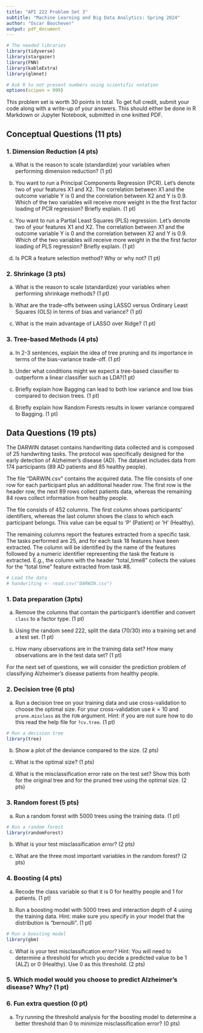 ```yaml
---
title: "API 222 Problem Set 3"
subtitle: "Machine Learning and Big Data Analytics: Spring 2024"
author: "Oscar Boochever"
output: pdf_document
---
```


```r
# The needed libraries
library(tidyverse)
library(stargazer)
library(FNN)
library(kableExtra)
library(glmnet)

# Ask R to not present numbers using scientific notation
options(scipen = 999)
```

This problem set is worth 30 points in total. To get full credit, submit your code along with a write-up of your answers. This should either be done in R Markdown or Jupyter Notebook, submitted in one knitted PDF.

## Conceptual Questions (11 pts)

### 1. Dimension Reduction (4 pts)

(a) What is the reason to scale (standardize) your variables when performing dimension
reduction? (1 pt)

\textcolor{blue}{\textit{The reason to scale/standardize variables when performing dimension reduction is to ensure that all variables have the same scale, allowing them to be compared on an equivalent scale and contribute equally to the analysis.}}

(b) You want to run a Principal Components Regression (PCR). Let’s denote two of your features X1 and X2. The correlation between X1 and the outcome variable Y is 0 and the correlation between X2 and Y is 0.9. Which of the two variables will receive more weight in the the first factor loading of PCR regression? Briefly explain. (1 pt)

\textcolor{blue}{\textit{In PCR, the first factor loading corresponds to the linear combination of variables that explains the most variance in the data. Since the correlation between X2 and the outcome variable Y is 0.9, X2 will receive more weight in the first factor loading compared to X1, which has no correlation with Y. Variables with higher correlations with the outcome variable tend to contribute more to the principal components.}}

(c) You want to run a Partial Least Squares (PLS) regression. Let’s denote two of your features X1 and X2. The correlation between X1 and the outcome variable Y is 0 and the correlation between X2 and Y is 0.9. Which of the two variables will receive more weight in the the first factor loading of PLS regression? Briefly explain. (1 pt)

\textcolor{blue}{\textit{In Partial Least Squares (PLS) regression, variables are weighted based on their covariance with both the predictors and the outcome variable. Since the correlation between X2 and Y is 0.9, X2 will receive more weight in the first factor loading compared to X1, which has no correlation with Y.}}

(d) Is PCR a feature selection method? Why or why not? (1 pt)

\textcolor{blue}{\textit{No, PCR is not a feature selection method. It's a dimension reduction technique that creates new variables (principal components) as linear combinations of the original features. These components capture the most variance in the data, but they may not necessarily correspond directly to the original features (like the Arizona-NY crime example). PCR does not select specific features but rather transforms the original feature space into a smaller set of variables.}}

### 2. Shrinkage (3 pts)

(a) What is the reason to scale (standardize) your variables when performing shrinkage methods? (1 pt)

\textcolor{blue}{\textit{Scaling variables in shrinkage methods ensures balance by preventing those with larger scales or magnitudes from dominating the regularization process. This helps in avoiding biased coefficient estimates and ensures each variable contributes equally to the penalty term.}}

(b) What are the trade-offs between using LASSO versus Ordinary Least Squares (OLS) in terms of bias and variance? (1 pt)

\textcolor{blue}{\textit{LASSO tends to introduce more bias but lower variance compared to OLS. This means that LASSO may sacrifice some accuracy in prediction (higher bias) but can provide better generalization to new data (lower variance) by shrinking coefficients toward zero.}}


(c) What is the main advantage of LASSO over Ridge? (1 pt)

\textcolor{blue}{\textit{The main advantage of LASSO is its ability to perform feature selection by setting some coefficients exactly to zero. Effectively reducing the number of features with LASSO makes it particularly useful when dealing with high-dimensional datasets with many irrelevant features, also increasing interpretability. In contrast, Ridge regression tends to shrink coefficients towards zero without necessarily making them exactly zero, thus retaining all features in the model.}}


### 3. Tree-based Methods (4 pts)


(a) In 2-3 sentences, explain the idea of tree pruning and its importance in terms of the
bias-variance trade-off. (1 pt)

\textcolor{blue}{\textit{Tree pruning involves removing unnecessary parts of a decision tree to simplify its structure and improve interpretability. This process is essential for managing the bias-variance trade-off: by reducing the complexity of the tree, we decrease the model's variance (reducing risk of overfitting), while accepting a slightly higher bias. This balance ensures that the model generalizes well to new data while still capturing important patterns, enhancing both interpretability and performance.}}

(b) Under what conditions might we expect a tree-based classifier to outperform a linear classifier such as LDA?(1 pt)

\textcolor{blue}{\textit{A tree-based classifier may outperform LDA when the relationship between features and the outcomes is highly non-linear or when the decision boundary is complex.}}

(c) Briefly explain how Bagging can lead to both low variance and low bias compared to decision trees. (1 pt)

\textcolor{blue}{\textit{(c) Bagging reduces variance by averaging predictions from multiple trees trained on bootstrapped samples of the data. This ensemble approach also helps to mitigate bias by combining the predictions of multiple models, each trained on slightly different subsets of the data. As a result, Bagging tends to produce more stable and robust predictions with lower variance and bias compared to individual decision trees.}}

(d) Briefly explain how Random Forests results in lower variance compared to Bagging. (1 pt)

\textcolor{blue}{\textit{(d) Random Forests reduce variance compared to Bagging by introducing an additional layer of randomness during the tree-building process. In a Random Forest, each tree is trained on a random subset of features, which reduces the correlation between individual trees and promotes diversity in the ensemble. This diversity further reduces the overall variance of the model, leading to more robust and stable predictions.}}

\newpage

## Data Questions (19 pts)

The DARWIN dataset contains handwriting data collected and is composed of 25 handwriting tasks. The protocol was specifically designed for the early detection of Alzheimer’s disease (AD). The dataset includes data from 174 participants (89 AD patients and 85 healthy people).

The file “DARWIN.csv” contains the acquired data. The file consists of one row for each participant plus an additional header row. The first row is the header row, the next 89 rows collect patients data, whereas the remaining 84 rows collect information from healthy people.

The file consists of 452 columns. The first column shows participants' identifiers, whereas the last column shows the class to which each participant belongs. This value can be equal to 'P' (Patient) or 'H' (Healthy).

The remaining columns report the features extracted from a specific task. The tasks performed are 25, and for each task 18 features have been extracted. The column will be identified by the name of the features followed by a numeric identifier representing the task the feature is extracted. E.g., the column with the header "total_time8" collects the values for the "total time" feature extracted from task #8.


```r
# Load the data
# handwriting <- read.csv("DARWIN.csv")
```

### 1. Data preparation (3pts)

(a) Remove the columns that contain the participant's identifier and convert `class` to a factor type. (1 pt)



(b) Using the random seed 222, split the data (70/30) into a training set and a test set. (1 pt)



(c) How many observations are in the training data set? How many observations are in the test data set? (1 pt)




For the next set of questions, we will consider the prediction problem of classifying Alzheimer’s disease patients from healthy people. 

### 2. Decision tree (6 pts)

(a) Run a decision tree on your training data and use cross-validation to choose the optimal size. For your cross-validation use $k=10$ and `prune.misclass` as the `FUN` argument. Hint: if you are not sure how to do this read the help file for `?cv.tree`. (1 pt)

```r
# Run a decision tree
library(tree)

```


(b) Show a plot of the deviance compared to the size. (2 pts)



(c) What is the optimal size? (1 pts)



(d) What is the misclassification error rate on the test set? Show this both for the original tree and for the pruned tree using the optimal size. (2 pts)



### 3. Random forest (5 pts)

(a) Run a random forest with 5000 trees using the training data. (1 pt) 


```r
# Run a random forest
library(randomForest)

```

(b) What is your test misclassification error? (2 pts)



(c) What are the three most important variables in the random forest? (2 pts)


### 4. Boosting (4 pts)

(a) Recode the class variable so that it is 0 for healthy people and 1 for patients. (1 pt)


(b) Run a boosting model with 5000 trees and interaction depth of 4 using the training data. Hint: make sure you specify in your model that the distribution is "bernoulli". (1 pt)

```r
# Run a boosting model
library(gbm)

```

(c) What is your test misclassification error? Hint: You will need to determine a threshold for which you decide a predicted value to be 1 (ALZ) or 0 (Healthy). Use 0 as this threshold. (2 pts)



### 5. Which model would you choose to predict Alzheimer’s disease? Why? (1 pt)




### 6. Fun extra question (0 pt)

(a) Try running the threshold analysis for the boosting model to determine a better threshold than 0 to minimize misclassification error? (0 pts)





